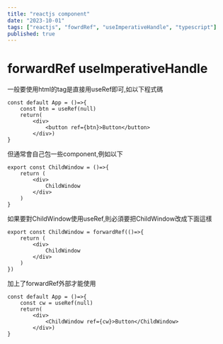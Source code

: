 ```yaml
---
title: "reactjs component"
date: "2023-10-01"
tags: ["reactjs", "fowrdRef", "useImperativeHandle", "typescript"]
published: true
---
```

# forwardRef useImperativeHandle

一般要使用html的tag是直接用useRef即可,如以下程式碼
```tsx
const default App = ()=>{
    const btn = useRef(null)
    return(
        <div>
            <button ref={btn}>Button</button>
        </div>)
}

```
但通常會自己包一些component,例如以下
```tsx{numberLines: true}
export const ChildWindow = ()=>{
    return (
        <div>
            ChildWindow
        </div>
    )
}

```
如果要對ChildWindow使用useRef,則必須要把ChildWindow改成下面這樣
```tsx
export const ChildWindow = forwardRef(()=>{
    return (
        <div>
            ChildWindow
        </div>
    )
})
```
加上了forwardRef外部才能使用
```tsx
const default App = ()=>{
    const cw = useRef(null)
    return(
        <div>
            <ChildWindow ref={cw}>Button</ChildWindow>
        </div>)
}

```